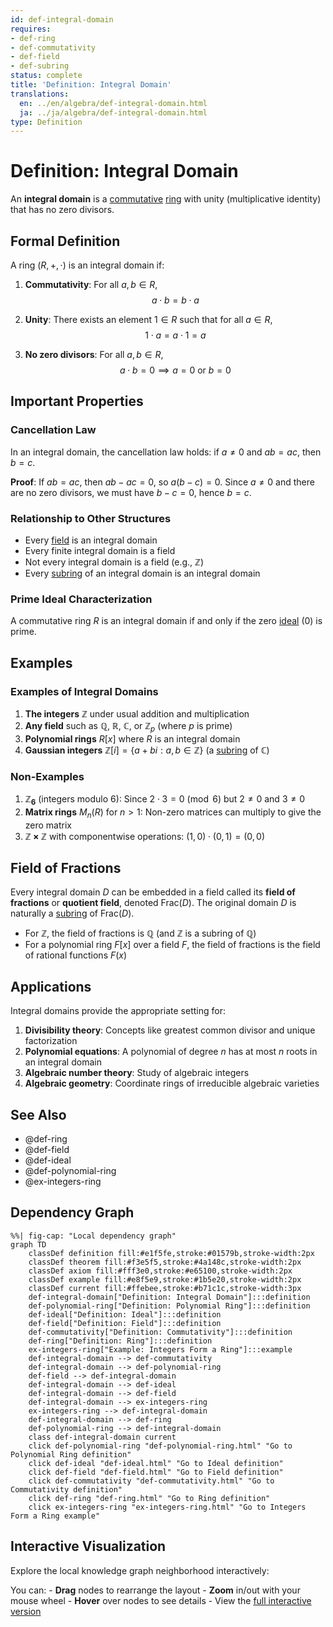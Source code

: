 ```yaml
---
id: def-integral-domain
requires:
- def-ring
- def-commutativity
- def-field
- def-subring
status: complete
title: 'Definition: Integral Domain'
translations:
  en: ../en/algebra/def-integral-domain.html
  ja: ../ja/algebra/def-integral-domain.html
type: Definition
---
```


# Definition: Integral Domain {#def-integral-domain}

An **integral domain** is a [commutative](def-commutativity.qmd) [ring](def-ring.qmd) with unity (multiplicative identity) that has no zero divisors.

## Formal Definition

A ring $(R, +, \cdot)$ is an integral domain if:

1. **Commutativity**: For all $a, b \in R$,
   $$a \cdot b = b \cdot a$$

2. **Unity**: There exists an element $1 \in R$ such that for all $a \in R$,
   $$1 \cdot a = a \cdot 1 = a$$

3. **No zero divisors**: For all $a, b \in R$,
   $$a \cdot b = 0 \implies a = 0 \text{ or } b = 0$$

## Important Properties

### Cancellation Law

In an integral domain, the cancellation law holds: if $a \neq 0$ and $ab = ac$, then $b = c$.

**Proof**: If $ab = ac$, then $ab - ac = 0$, so $a(b - c) = 0$. Since $a \neq 0$ and there are no zero divisors, we must have $b - c = 0$, hence $b = c$.

### Relationship to Other Structures

- Every [field](def-field.qmd) is an integral domain
- Every finite integral domain is a field
- Not every integral domain is a field (e.g., $\mathbb{Z}$)
- Every [subring](def-subring.qmd) of an integral domain is an integral domain

### Prime Ideal Characterization

A commutative ring $R$ is an integral domain if and only if the zero [ideal](def-ideal.qmd) $(0)$ is prime.

## Examples

### Examples of Integral Domains

1. **The integers** $\mathbb{Z}$ under usual addition and multiplication
2. **Any field** such as $\mathbb{Q}$, $\mathbb{R}$, $\mathbb{C}$, or $\mathbb{Z}_p$ (where $p$ is prime)
3. **Polynomial rings** $R[x]$ where $R$ is an integral domain
4. **Gaussian integers** $\mathbb{Z}[i] = \{a + bi : a, b \in \mathbb{Z}\}$ (a [subring](def-subring.qmd) of $\mathbb{C}$)

### Non-Examples

1. **$\mathbb{Z}_6$** (integers modulo 6): Since $2 \cdot 3 = 0 \pmod{6}$ but $2 \neq 0$ and $3 \neq 0$
2. **Matrix rings** $M_n(R)$ for $n > 1$: Non-zero matrices can multiply to give the zero matrix
3. **$\mathbb{Z} \times \mathbb{Z}$** with componentwise operations: $(1,0) \cdot (0,1) = (0,0)$

## Field of Fractions

Every integral domain $D$ can be embedded in a field called its **field of fractions** or **quotient field**, denoted $\text{Frac}(D)$. The original domain $D$ is naturally a [subring](def-subring.qmd) of $\text{Frac}(D)$.

- For $\mathbb{Z}$, the field of fractions is $\mathbb{Q}$ (and $\mathbb{Z}$ is a subring of $\mathbb{Q}$)
- For a polynomial ring $F[x]$ over a field $F$, the field of fractions is the field of rational functions $F(x)$

## Applications

Integral domains provide the appropriate setting for:

1. **Divisibility theory**: Concepts like greatest common divisor and unique factorization
2. **Polynomial equations**: A polynomial of degree $n$ has at most $n$ roots in an integral domain
3. **Algebraic number theory**: Study of algebraic integers
4. **Algebraic geometry**: Coordinate rings of irreducible algebraic varieties

## See Also

- @def-ring
- @def-field
- @def-ideal
- @def-polynomial-ring
- @ex-integers-ring

## Dependency Graph

```mermaid
%%| fig-cap: "Local dependency graph"
graph TD
    classDef definition fill:#e1f5fe,stroke:#01579b,stroke-width:2px
    classDef theorem fill:#f3e5f5,stroke:#4a148c,stroke-width:2px
    classDef axiom fill:#fff3e0,stroke:#e65100,stroke-width:2px
    classDef example fill:#e8f5e9,stroke:#1b5e20,stroke-width:2px
    classDef current fill:#ffebee,stroke:#b71c1c,stroke-width:3px
    def-integral-domain["Definition: Integral Domain"]:::definition
    def-polynomial-ring["Definition: Polynomial Ring"]:::definition
    def-ideal["Definition: Ideal"]:::definition
    def-field["Definition: Field"]:::definition
    def-commutativity["Definition: Commutativity"]:::definition
    def-ring["Definition: Ring"]:::definition
    ex-integers-ring["Example: Integers Form a Ring"]:::example
    def-integral-domain --> def-commutativity
    def-integral-domain --> def-polynomial-ring
    def-field --> def-integral-domain
    def-integral-domain --> def-ideal
    def-integral-domain --> def-field
    def-integral-domain --> ex-integers-ring
    ex-integers-ring --> def-integral-domain
    def-integral-domain --> def-ring
    def-polynomial-ring --> def-integral-domain
    class def-integral-domain current
    click def-polynomial-ring "def-polynomial-ring.html" "Go to Polynomial Ring definition"
    click def-ideal "def-ideal.html" "Go to Ideal definition"
    click def-field "def-field.html" "Go to Field definition"
    click def-commutativity "def-commutativity.html" "Go to Commutativity definition"
    click def-ring "def-ring.html" "Go to Ring definition"
    click ex-integers-ring "ex-integers-ring.html" "Go to Integers Form a Ring example"
```

## Interactive Visualization

Explore the local knowledge graph neighborhood interactively:

::: {.graph-viz data-id="def-integral-domain" data-width="700" data-height="500"}
:::

You can:
- **Drag** nodes to rearrange the layout
- **Zoom** in/out with your mouse wheel
- **Hover** over nodes to see details
- View the [full interactive version](../../output/interactive/def-integral-domain.html){target="_blank"}
